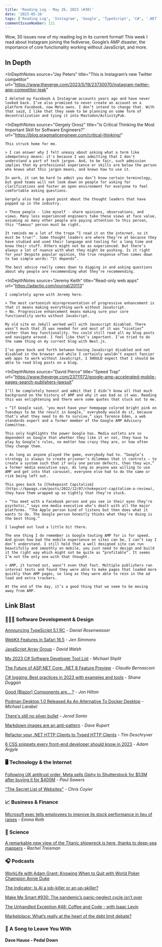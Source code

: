 ```yaml
---
title: 'Reading Log - May 26, 2023 (#30)'
date: '2023-05-26'
tags: ['Reading Log', 'Instagram', 'Google', 'TypeScript', 'C#', '.NET', 'Microsoft', 'Titanic']
commentIssueNumber: 111
---
```


Wow, 30 issues now of my reading log in its current format! This week I read about Instagram joining the fediverse, Google’s AMP disaster, the importance of core functionality working without JavaScript, and more.

## In Depth

<InDepthNotes
    source="Jay Peters"
    title="This is Instagram’s new Twitter competitor"
    url="https://www.theverge.com/2023/5/19/23730070/instagram-twitter-app-competitor-leak"
>
    I deleted my Facebook & Instagram accounts years ago and have never looked back. I’ve also promised to never create an account on a platform Facebook, now Meta owns. I don’t intend to change that. With that said, I like that they seem to be planning on some form of decentralization and tying it into Mastodon/ActivityPub.
</InDepthNotes>

<InDepthNotes
    source="Gergely Orosz"
    title="Is Critical Thinking the Most Important Skill for Software Engineers?"
    url="https://blog.pragmaticengineer.com/critical-thinking/"
>
    This struck home for me.

    > I can answer why I felt uneasy about asking what a term like idempotency means: it's because I was admitting that I don't understand a part of tech jargon. And, to be fair, such admission implies that my professional experience or skills are below the person who knows what this jargon means, and knows how to use it.

    In work, it can be hard to admit you don’t know certain terminology, but good teams will not look down on people for asking for clarifications and foster an open environment for everyone to feel comfortable asking questions.

    Gergely also had a good point about the thought leaders that have popped up in the industry.

    > These people - like myself - share opinions, observations, and views. Many less experienced engineers take these views at face value, assuming as many other people are paying attention to this person, this "famous" person must be right.

    It reminds me a lot of the trope “I read it on the internet, so it must be true!”. Some thought leaders are where they’re at because they have studied and used their language and tooling for a long time and know their stuff. Others might not be as experienced. But there’s always a lot of nuance with what they might be pushing. Is it right for you? Despite popular opinion, the true response often comes down to two simple words: “It depends”.

    The best advice really comes down to digging in and asking questions about why people are recommending what they’re recommending.
</InDepthNotes>

<InDepthNotes
    source="Jeremy Keith"
    title="Read-only web apps"
    url="https://adactio.com/journal/20113"
>
    I completely agree with Jeremy here.

    > The most cartoonish misrepresentation of progressive enhancement is that it means making everything work without JavaScript.
    > No. Progressive enhancement means making sure your core functionality works without JavaScript.

    My old site on Jekyll worked well with Javascript disabled. There wasn’t much that JS was needed for and most of it was “niceties” rather than key functionality. You could still read all my blog posts and navigate around. I feel like that’s important. I’ve tried to do the same thing on my current blog with Next.js.

    I’ve gone back and forth between having JavaScript disabled and not disabled in the browser and while I certainly wouldn’t expect fancier web apps to work without JavaScript, I SHOULD expect that I should be able to read blog posts on a blog.
</InDepthNotes>

<InDepthNotes
    source="David Pierce"
    title="Speed Trap"
    url="https://www.theverge.com/23711172/google-amp-accelerated-mobile-pages-search-publishers-lawsuit"
>
    I’ll be completely honest and admit that I didn’t know all that much background on the history of AMP and why it was bad as it was. Reading this was enlightening and there were some quotes that stuck out to me.

    > “If Google said, ‘you must have your homepage colored bright pink on Tuesdays to be the result in Google,’ everybody would do it, because that’s what they need to do to survive,” says Terence Eden, a web standards expert and a former member of the Google AMP Advisory Committee.

    This only highlights the power Google has. Media outlets are so dependent on Google that whether they like it or not, they have to play by Google’s rules, no matter how crazy they are, or how often they change them.

    > As long as anyone played the game, everybody had to. “Google’s strategy is always to create prisoner’s dilemmas that it controls — to create a system such that if only one person defects, then they win,” a former media executive says. As long as anyone was willing to use AMP and get into that carousel, everyone else had to do the same or risk being left out.

    This goes back to [Chokepoint Capitalism](https://kpwags.com/posts/2022/12/07/chokepoint-capitalism-a-review), they have them wrapped up so tightly that they’re stuck.

    > “You meet with a Facebook person and you see in their eyes they’re psychotic,” says one media executive who’s dealt with all the major platforms. “The Apple person kind of listens but then does what it wants to do. The Google person honestly thinks what they’re doing is the best thing.”

    I laughed out loud a little bit there.

    The one thing I do remember is Google touting AMP for is for speed. And given how bad the mobile experience on sites can be, I can’t say I don’t understand. I still hold that a well designed site can run beautifully and smoothly on mobile, you just need to design and build it the right way which might not be quite as “profitable”. It seems I’m not the only one with that thought.

    > AMP, it turned out, wasn’t even that fast. Multiple publishers ran internal tests and found they were able to make pages that loaded more quickly than AMP pages, so long as they were able to rein in the ad load and extra trackers.

    At the end of the day, it’s a good thing that we seem to be moving away from AMP.
</InDepthNotes>

## Link Blast

### 👨🏼‍💻 Software Development & Design

[Announcing TypeScript 5.1 RC](https://devblogs.microsoft.com/typescript/announcing-typescript-5-1-rc/) - _Daniel Rosenwasser_

[WebKit Features in Safari 16.5](https://webkit.org/blog/14154/webkit-features-in-safari-16-5/) - _Jen Simmons_

[JavaScript Array Group](https://davidwalsh.name/array-group) - _David Walsh_

[My 2023 C# Software Developer Tool List](https://michaelscodingspot.com/developer-tools/) - _Michael Shplit_

[The Future of ASP.NET Core: .NET 8 Feature Preview](https://www.claudiobernasconi.ch/2023/05/20/asp-net-core-dotnet-8-preview/) - _Claudio Bernasconi_

[C# logging: Best practices in 2023 with examples and tools](https://raygun.com/blog/c-sharp-logging-best-practices/) - _Shane Duggan_

[Good (Blazor) Components are... ?](https://jonhilton.net/good-blazor-components/) - _Jon Hilton_

[Podman Desktop 1.0 Released As An Alternative To Docker Desktop](https://www.phoronix.com/news/Podman-Desktop-1.0) - _Michael Larabel_

[There's still no silver bullet](https://changelog.com/posts/still-no-silver-bullet) - _Jerod Santo_

[Markdown images are an anti-pattern](https://daverupert.com/2023/05/markdown-images-anti-pattern/) - _Dave Rupert_

[Refactor your .NET HTTP Clients to Typed HTTP Clients](https://timdeschryver.dev/blog/refactor-your-net-http-clients-to-typed-http-clients) - _Tim Deschryver_

[6 CSS snippets every front-end developer should know in 2023](https://web.dev/6-css-snippets-every-front-end-developer-should-know-in-2023/) - _Adam Argyle_

### 🖥 Technology & the Internet

[Following UK antitrust order, Meta sells Giphy to Shutterstock for $53M after buying it for $400M](https://techcrunch.com/2023/05/23/meta-sells-giphy-to-shutterstock-for-53m-after-uk-divestment-order/) - _Paul Sawers_

[“The Secret List of Websites”](https://chriscoyier.net/2023/04/21/the-secret-list-of-websites/) - _Chris Coyier_

### 📈 Business & Finance

[Microsoft exec tells employees to improve its stock performance in lieu of raises](https://www.theverge.com/2023/5/19/23729711/microsoft-cmo-staff-stock-price-pay) - _Emma Roth_

### 🔬 Science

[A remarkable new view of the Titanic shipwreck is here, thanks to deep-sea mappers](https://www.npr.org/2023/05/20/1177056829/titanic-scan) - _Rachel Treisman_

### 🎧 Podcasts

[WorkLife with Adam Grant: Knowing When to Quit with World Poker Champion Annie Duke](https://podcasts.apple.com/us/podcast/knowing-when-to-quit-with-world-poker-champion-annie-duke/id1346314086?i=1000591027157)

[The Indicator: Is AI a job-killer or an up-skiller?](https://www.npr.org/2023/05/23/1177772441/is-ai-a-job-killer-or-an-up-skiller)

[Make Me Smart #930: The pandemic’s panic-neglect cycle isn’t over](https://www.marketplace.org/shows/make-me-smart/the-pandemics-panic-neglect-cycle-isnt-over/)

[The Unhandled Exception #48: Coffee and Code - with Isaac Levin](https://unhandledexceptionpodcast.com/posts/0048-isaaclevin/)

[Marketplace: What’s really at the heart of the debt limit debate?](https://www.marketplace.org/shows/marketplace/whats-really-at-the-heart-of-the-debt-limit-debate/)

### 🎵 A Song to Leave You With

#### Dave Hause - Pedal Down

<YouTubeEmbed id="bH5-6dQcgmM" title="Dave Hause - Pedal Down" />